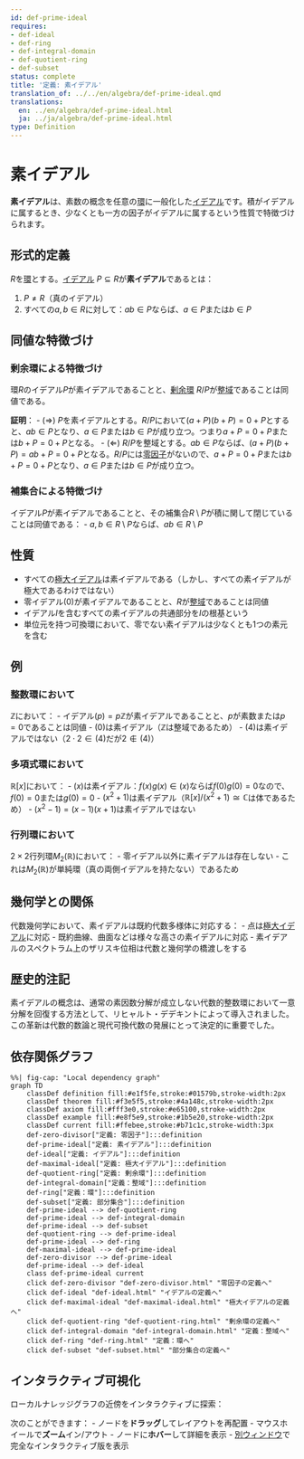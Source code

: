 ```yaml
---
id: def-prime-ideal
requires:
- def-ideal
- def-ring
- def-integral-domain
- def-quotient-ring
- def-subset
status: complete
title: '定義: 素イデアル'
translation_of: ../../en/algebra/def-prime-ideal.qmd
translations:
  en: ../en/algebra/def-prime-ideal.html
  ja: ../ja/algebra/def-prime-ideal.html
type: Definition
---
```


# 素イデアル {#def-prime-ideal}

**素イデアル**は、素数の概念を任意の[環](def-ring.qmd)に一般化した[イデアル](def-ideal.qmd)です。積がイデアルに属するとき、少なくとも一方の因子がイデアルに属するという性質で特徴づけられます。

## 形式的定義

$R$を[環](def-ring.qmd)とする。[イデアル](def-ideal.qmd) $P \subseteq R$が**素イデアル**であるとは：

1. $P \neq R$（真のイデアル）
2. すべての$a, b \in R$に対して：$ab \in P$ならば、$a \in P$または$b \in P$

## 同値な特徴づけ

### 剰余環による特徴づけ

環$R$のイデアル$P$が素イデアルであることと、[剰余環](def-quotient-ring.qmd) $R/P$が[整域](def-integral-domain.qmd)であることは同値である。

**証明**：
- ($\Rightarrow$) $P$を素イデアルとする。$R/P$において$(a + P)(b + P) = 0 + P$とすると、$ab \in P$となり、$a \in P$または$b \in P$が成り立つ。つまり$a + P = 0 + P$または$b + P = 0 + P$となる。
- ($\Leftarrow$) $R/P$を整域とする。$ab \in P$ならば、$(a + P)(b + P) = ab + P = 0 + P$となる。$R/P$には[零因子](def-zero-divisor.qmd)がないので、$a + P = 0 + P$または$b + P = 0 + P$となり、$a \in P$または$b \in P$が成り立つ。

### 補集合による特徴づけ

イデアル$P$が素イデアルであることと、その補集合$R \setminus P$が積に関して閉じていることは同値である：
- $a, b \in R \setminus P$ならば、$ab \in R \setminus P$

## 性質

- すべての[極大イデアル](def-maximal-ideal.qmd)は素イデアルである（しかし、すべての素イデアルが極大であるわけではない）
- 零イデアル$(0)$が素イデアルであることと、$R$が[整域](def-integral-domain.qmd)であることは同値
- イデアル$I$を含むすべての素イデアルの共通部分を$I$の根基という
- 単位元を持つ可換環において、零でない素イデアルは少なくとも1つの素元を含む

## 例

### 整数環において

$\mathbb{Z}$において：
- イデアル$(p) = p\mathbb{Z}$が素イデアルであることと、$p$が素数または$p = 0$であることは同値
- $(0)$は素イデアル（$\mathbb{Z}$は整域であるため）
- $(4)$は素イデアルではない（$2 \cdot 2 \in (4)$だが$2 \notin (4)$）

### 多項式環において

$\mathbb{R}[x]$において：
- $(x)$は素イデアル：$f(x)g(x) \in (x)$ならば$f(0)g(0) = 0$なので、$f(0) = 0$または$g(0) = 0$
- $(x^2 + 1)$は素イデアル（$\mathbb{R}[x]/(x^2 + 1) \cong \mathbb{C}$は体であるため）
- $(x^2 - 1) = (x-1)(x+1)$は素イデアルではない

### 行列環において

$2 \times 2$行列環$M_2(\mathbb{R})$において：
- 零イデアル以外に素イデアルは存在しない
- これは$M_2(\mathbb{R})$が単純環（真の両側イデアルを持たない）であるため

## 幾何学との関係

代数幾何学において、素イデアルは既約代数多様体に対応する：
- 点は[極大イデアル](def-maximal-ideal.qmd)に対応
- 既約曲線、曲面などは様々な高さの素イデアルに対応
- 素イデアルのスペクトラム上のザリスキ位相は代数と幾何学の橋渡しをする

## 歴史的注記

素イデアルの概念は、通常の素因数分解が成立しない代数的整数環において一意分解を回復する方法として、リヒャルト・デデキントによって導入されました。この革新は代数的数論と現代可換代数の発展にとって決定的に重要でした。

## 依存関係グラフ

```mermaid
%%| fig-cap: "Local dependency graph"
graph TD
    classDef definition fill:#e1f5fe,stroke:#01579b,stroke-width:2px
    classDef theorem fill:#f3e5f5,stroke:#4a148c,stroke-width:2px
    classDef axiom fill:#fff3e0,stroke:#e65100,stroke-width:2px
    classDef example fill:#e8f5e9,stroke:#1b5e20,stroke-width:2px
    classDef current fill:#ffebee,stroke:#b71c1c,stroke-width:3px
    def-zero-divisor["定義: 零因子"]:::definition
    def-prime-ideal["定義: 素イデアル"]:::definition
    def-ideal["定義: イデアル"]:::definition
    def-maximal-ideal["定義: 極大イデアル"]:::definition
    def-quotient-ring["定義: 剰余環"]:::definition
    def-integral-domain["定義：整域"]:::definition
    def-ring["定義：環"]:::definition
    def-subset["定義: 部分集合"]:::definition
    def-prime-ideal --> def-quotient-ring
    def-prime-ideal --> def-integral-domain
    def-prime-ideal --> def-subset
    def-quotient-ring --> def-prime-ideal
    def-prime-ideal --> def-ring
    def-maximal-ideal --> def-prime-ideal
    def-zero-divisor --> def-prime-ideal
    def-prime-ideal --> def-ideal
    class def-prime-ideal current
    click def-zero-divisor "def-zero-divisor.html" "零因子の定義へ"
    click def-ideal "def-ideal.html" "イデアルの定義へ"
    click def-maximal-ideal "def-maximal-ideal.html" "極大イデアルの定義へ"
    click def-quotient-ring "def-quotient-ring.html" "剰余環の定義へ"
    click def-integral-domain "def-integral-domain.html" "定義：整域へ"
    click def-ring "def-ring.html" "定義：環へ"
    click def-subset "def-subset.html" "部分集合の定義へ"
```

## インタラクティブ可視化

ローカルナレッジグラフの近傍をインタラクティブに探索：

::: {.graph-viz data-id="def-prime-ideal" data-width="700" data-height="500"}
:::

次のことができます：
- ノードを**ドラッグ**してレイアウトを再配置
- マウスホイールで**ズーム**イン/アウト
- ノードに**ホバー**して詳細を表示
- [別ウィンドウ](../../output/interactive/def-prime-ideal.html){target="_blank"}で完全なインタラクティブ版を表示
